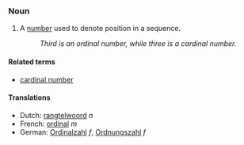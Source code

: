 ===Noun===
# A [[number]] used to denote position in a sequence.
#: ''Third is an ordinal number, while three is a cardinal number.''

==== Related terms====

*[[cardinal number]]

====Translations====
*Dutch: [[rangtelwoord]] ''n''
*French: [[ordinal]] ''m''
*German: [[Ordinalzahl]] ''f'', [[Ordnungszahl]] ''f''